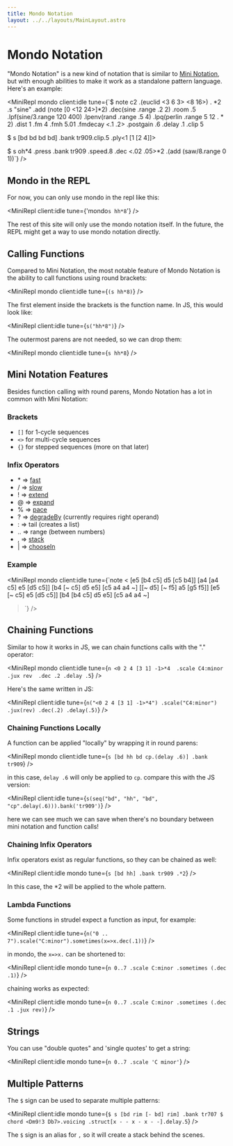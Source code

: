 ```yaml
---
title: Mondo Notation
layout: ../../layouts/MainLayout.astro
---
```



# Mondo Notation

"Mondo Notation" is a new kind of notation that is similar to [Mini Notation](/learn/mini-notation/), but with enough abilities to make it work as a standalone pattern language.
Here's an example:

<MiniRepl
  mondo
  client:idle
  tune={`$ note c2 .(euclid <3 6 3> <8 16>) . *2 
.s "sine" .add (note [0 <12 24>]*2)
.dec(sine .range .2 2) .room .5
.lpf(sine/3.range 120 400)
.lpenv(rand .range .5 4)
.lpq(perlin .range 5 12 . * 2)
.dist 1 .fm 4 .fmh 5.01 .fmdecay <.1 .2>
.postgain .6 .delay .1 .clip 5

$ s [bd bd bd bd] .bank tr909.clip.5
.ply<1 [1 [2 4]]>

$ s oh*4 .press .bank tr909 .speed.8
.dec <.02 .05>*2 .(add (saw/8.range 0 1))`}
/>

## Mondo in the REPL

For now, you can only use mondo in the repl like this:

<MiniRepl client:idle tune={'mondo`s hh*8`'} />

The rest of this site will only use the mondo notation itself.
In the future, the REPL might get a way to use mondo notation directly.

## Calling Functions

Compared to Mini Notation, the most notable feature of Mondo Notation is the ability to call functions using round brackets:

<MiniRepl mondo client:idle tune={`(s hh*8)`} />

The first element inside the brackets is the function name. In JS, this would look like:

<MiniRepl client:idle tune={`s("hh*8")`} />

The outermost parens are not needed, so we can drop them:

<MiniRepl mondo client:idle tune={`s hh*8`} />

## Mini Notation Features

Besides function calling with round parens, Mondo Notation has a lot in common with Mini Notation:

### Brackets

- `[]` for 1-cycle sequences
- `<>` for multi-cycle sequences
- `{}` for stepped sequences (more on that later)

### Infix Operators

- \* => [fast](/learn/time-modifiers/#fast)
- / => [slow](/learn/time-modifiers/#slow)
- ! => [extend](/learn/stepwise/#extend)
- @ => [expand](/learn/stepwise/#expand)
- % => [pace](/learn/stepwise/#pace)
- ? => [degradeBy](/learn/random-modifiers/#degradeby) (currently requires right operand)
- : => tail (creates a list)
- .. => range (between numbers)
- , => [stack](/learn/factories/#stack)
- | => [chooseIn](/learn/random-modifiers/#choose)

### Example

<MiniRepl
  mondo
  client:idle
  tune={`note <
[e5 [b4 c5] d5 [c5 b4]]
[a4 [a4 c5] e5 [d5 c5]]
[b4 [~ c5] d5 e5]
[c5 a4 a4 ~]
[[~ d5] [~ f5] a5 [g5 f5]]
[e5 [~ c5] e5 [d5 c5]]
[b4 [b4 c5] d5 e5]
[c5 a4 a4 ~]
>`}
/>

## Chaining Functions

Similar to how it works in JS, we can chain functions calls with the "." operator:

<MiniRepl
  mondo
  client:idle
  tune={`n <0 2 4 [3 1] -1>*4 
.scale C4:minor 
.jux rev 
.dec .2
.delay .5`}
/>

Here's the same written in JS:

<MiniRepl
  client:idle
  tune={`n("<0 2 4 [3 1] -1>*4")
.scale("C4:minor")
.jux(rev)
.dec(.2)
.delay(.5)`}
/>

### Chaining Functions Locally

A function can be applied "locally" by wrapping it in round parens:

<MiniRepl mondo client:idle tune={`s [bd hh bd cp.(delay .6)] .bank tr909`} />

in this case, `delay .6` will only be applied to `cp`. compare this with the JS version:

<MiniRepl client:idle tune={`s(seq("bd", "hh", "bd", "cp".delay(.6))).bank('tr909')`} />

here we can see much we can save when there's no boundary between mini notation and function calls!

### Chaining Infix Operators

Infix operators exist as regular functions, so they can be chained as well:

<MiniRepl client:idle mondo tune={`s [bd hh] .bank tr909 .*2`} />

In this case, the \*2 will be applied to the whole pattern.

### Lambda Functions

Some functions in strudel expect a function as input, for example:

<MiniRepl client:idle tune={`n("0 .. 7").scale("C:minor").sometimes(x=>x.dec(.1))`} />

in mondo, the `x=>x.` can be shortened to:

<MiniRepl client:idle mondo tune={`n 0..7 .scale C:minor .sometimes (.dec .1)`} />

chaining works as expected:

<MiniRepl client:idle mondo tune={`n 0..7 .scale C:minor .sometimes (.dec .1 .jux rev)`} />

## Strings

You can use "double quotes" and 'single quotes' to get a string:

<MiniRepl client:idle mondo tune={`n 0..7 .scale 'C minor'`} />

## Multiple Patterns

The `$` sign can be used to separate multiple patterns:

<MiniRepl
  client:idle
  mondo
  tune={`$ s [bd rim [- bd] rim] .bank tr707
$ chord <Dm9!3 Db7>.voicing
.struct[x - - x - x - -].delay.5`}
/>

The `$` sign is an alias for `,` so it will create a stack behind the scenes.
